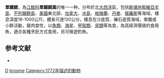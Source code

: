 {{Speciesbox
| taxon = Brosme brosme
| binomial_authority = [[Ascanius|Ascanius]], 1772
| image = Brosme brosme.jpg
| image_width = 250px
| image_caption = 單鰭鱈
| status = NE
| status_system = IUCN3.1
| range_map = Brosme brosme dis.png
| synonyms = *''Blennius torsk''<br /><small>Lacepède, 1800</small>
*''Brosmius americanus''<br /><small>Gill, 1863</small>
*''Brosmius brosme''<br /><small>Ascanius, 1772</small>
*''Brosmius flavescens''<br /><small>Lesueur, 1819</small>
*''Brosmius flavesny''<br /><small>Lesueur, 1819</small>
}}
'''單鰭鱈'''，為[[江鱈科|江鱈科]]'''單鰭鱈属'''的唯一一种，分布於北[[大西洋|大西洋]]區，包括[[斯堪地那維亞半島|斯堪地那維亞半島]]、[[不列顛群島|不列顛群島]]、[[美國|美國]]東北部、[[加拿大|加拿大]]、[[冰島|冰島]]、[[格陵蘭|格陵蘭]]、[[丹麥|丹麥]]、[[俄羅斯|俄羅斯]]等海域，棲息深度18-1000公尺，體長可達120公分，棲息在沙底質、礫石底質海域，單獨或小群活動，屬肉食性，以[[魚類|魚類]]、[[海星|海星]]、[[甲殼類|甲殼類]]、[[貝類|貝類]]等為食，為高經濟價值的食用魚，適合各種烹飪方式食用，另可做遊釣魚。

== 参考文献 ==
{{reflist}}
*{{FishBase_species|genus=Brosme|species=brosme|year=2012|month=7}}

{{魚類小作品}}

{{Taxonbar}}
[[Category:食用魚|D]]
[[Category:江鳕科|brosme]]
[[Category:1772年描述的動物|Category:1772年描述的動物]]